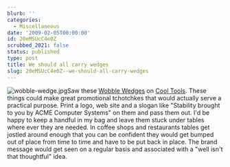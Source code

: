 ```yaml
---
blurb: ''
categories:
  - Miscellaneous
date: '2009-02-05T00:00:00'
id: 20eMSUcC4e0Z
scrubbed_2021: false
status: published
type: post
title: We should all carry wedges
slug: 20eMSUcC4e0Z--we-should-all-carry-wedges
---
```


![wobble-wedge.jpg](http://www.alanwsmith.com/blog/wp-content/uploads/2009/02/wobble-wedge.jpg)Saw
these
[Wobble Wedges](http://www.kk.org/cooltools/archives/003491.php) on
[Cool Tools](http://www.kk.org/cooltools/). These things could make
great promotional tchotchkes that would actually serve a practical
purpose. Print a logo, web site and a slogan like "Stability
brought to you by ACME Computer Systems" on them and pass them out.
I'd be happy to keep a handful in my bag and leave them stuck under
tables where ever they are needed. In coffee shops and restaurants
tables get jostled around enough that you can be confident they
would get bumped out of place from time to time and have to be put
back in place. The brand message would get seen on a regular basis
and associated with a "well isn't that thoughtful" idea.
